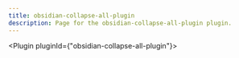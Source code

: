 ---
title: obsidian-collapse-all-plugin
description: Page for the obsidian-collapse-all-plugin plugin.
---


<Plugin pluginId={"obsidian-collapse-all-plugin"}></Plugin>